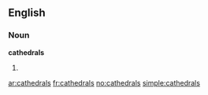 ==English==

===Noun===
'''cathedrals'''

# {{plural of|cathedral}}

[[ar:cathedrals]]
[[fr:cathedrals]]
[[no:cathedrals]]
[[simple:cathedrals]]